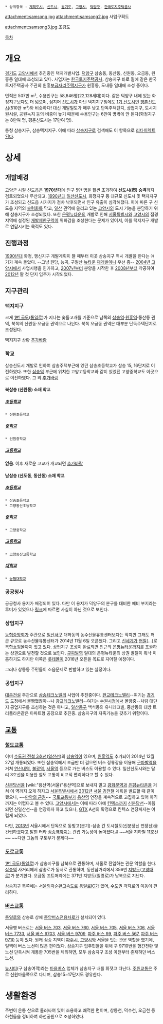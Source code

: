  * 상위항목 : [[계획도시]], [[신도시]], [[경기도]], [[고양시]], [[덕양구]], [[한국토지주택공사]]

{{{+1 高陽三松宅地開發事業 / Samsong New Town }}}

attachment:samsong.jpg
attachment:samsong2.jpg
사업구획도

attachment:samsong3.jpg
조감도

[[목차]]
= 개요 =
[[경기도]] [[고양시]]에서 추진중인 택지개발사업. [[덕양구]] 삼송동, 동산동, 신원동, 오금동, 원흥동 일대에 조성되고 있다. 사업자는 [[한국토지주택공사]]. 삼송지구 바로 밑에 같은 한국토지주택공사 주관의 원흥[[보금자리주택]]지구가 원흥동, 도내동 일대에 조성 중이다.

면적은 507만 m², 수용인구는 58,846명(22,128세대)이다. 같은 덕양구 내에 있는 화정지구보다도 더 넓으며, 심지어 [[신도시]]가 아닌 택지지구임에도 [[1기 신도시]]인 [[평촌신도시]](510만 m²)와 비슷하다! 대신 개발밀도가 매우 낮고 단독주택단지, 상업지구, 도시지원시설, 공원녹지 등의 비중이 높기 때문에 수용인구는 6만여 명밖에 안 된다(화정지구는 8만여 명, 평촌신도시는 17만여 명).

통칭 삼송지구, 삼송택지지구. 이에 따라 [[삼송지구]]로 검색해도 이 항목으로 [[리다이렉트]]된다.
= 상세 =
== 개발배경 ==
고양군 시절 신도읍은 '''[[1970년대]]'''에 인구 5만 명을 훨씬 초과하여 '''신도시(市) 승격'''까지 검토되었으나 무산되고, [[1990년대]] [[일산신도시]], 화정지구 등 대규모 신도시 및 택지지구가 조성되고 신도읍 시가지가 점차 낙후되면서 인구 유출이 심각해졌다. 이에 따른 구 신도읍 지역의 [[슬럼]]화를 막고, [[일산]] 권역에 쏠리고 있는 [[고양시]]의 도시 기능을 분담하기 위해 삼송지구가 조성되었다. 또한 [[은평뉴타운]]의 개발로 인해 [[서울특별시]]와 [[고양시]]의 접경지역에 설정된 [[개발제한구역]]이 위화감을 조성한다는 문제가 있어서, 이를 택지지구 개발로 연담시키는 목적도 있다.
== 진행과정 ==
[[1990년대]] 화정, 행신지구 개발계획이 뜰 때부터 이곳 삼송지구 역시 개발을 한다는 얘기가 계속 돌았다. --그냥 원당, 능곡, 구일산 [[뉴타운]] [[재개발]]이나 우선 좀-- [[2004년]] [[고양시]]에서 사업시행을 인가하고, [[2007년]]부터 분양을 시작한 후 [[2008년]]부터 착공하여 [[2012년]] 말 첫 단지 입주가 시작되었다.
== 지구관리 ==
=== 택지지구 ===
크게 [[1번 국도]]([[통일로]])가 지나는 숯돌고개를 기준으로 남쪽의 [[삼송역]]·[[원흥역]]·동산동 권역, 북쪽의 신원동·오금동 권역으로 나뉜다. 북쪽 오금동 권역은 대부분 단독주택단지로 조성된다.

택지지구 상황 [[추가바람]]
=== [[학교]] ===
삼송신도시 개발로 인하여 삼송주택부근에 있던 삼송초등학교가 삼송 15, 16단지로 이전하였다. 또한 [[삼송역]] 부근에 위치한 고양고등학교와 같이 있었던 고양중학교도 이곳으로 이전하였다. 그 외 [[추가바람]]

==== 북삼송 (신원동) 소재 학교 ====

===== [[초등학교]] =====

 * 신원초등학교

===== [[중학교]] =====

 * 신원중학교

===== [[고등학교]] =====

'''없음'''. 이후 새로운 고교가 개교되면 [[추가바람]]

==== 남삼송 (신도동, 동산동) 소재 학교 ====

===== [[초등학교]] =====

 * 삼송초등학교
 * 고양동산초등학교

===== [[중학교]] =====

 * 고양중학교

===== [[고등학교]] =====

 * 고양동산고등학교

===== [[대학교]] =====

 * [[농협대학교]]

=== 공공청사 ===
공공청사 용지가 배정되어 있다. 다만 이 용지가 덕양구의 분구를 대비한 예비 부지라는 루머가 있었으나 [https://www.facebook.com/goyangcity/posts/767734453293016?comment_id=768115439921584&offset=0&total_comments=2&notif_t=feed_comment 링크]에 따르면 사실이 아닌 것으로 보인다.
=== 상업지구 ===
[[농협중앙회]]가 주관으로 [[일산서구]] 대화동의 농수산물유통센터보다는 작지만 그래도 꽤 큰 규모로 농수산물유통센터가 2014년 11월 6일 오픈했다. 그리고 [[신세계]]가 [[현질]](...)로 복합쇼핑몰까지 짓고 있다. 상업지구 조성이 완료되면 인근의 [[은평뉴타운]]까지를 포괄하는 상권으로 발전할 것으로 보인다. [[구파발역]] 일대의 은평뉴타운의 상권 발달이 워낙 미흡하기도 하지만 이쪽은 [[롯데몰]]이 2016년 오픈을 목표로 지어질 예정이다.

그러나 창릉동 주민들이 소음문제로 반발하고 있는 실정이다.
=== 공업지구 ===
[[대우건설]] 주관으로 [[삼송테크노밸리]] 사업이 추진중이다. [[판교테크노밸리]]--여기는 [[경기도]] 도청에서 몰빵했잖아--나 [[광교테크노밸리]]--여기는 [[수원시]]청에서 몰빵중--처럼 대단지 공업지구를 조성하는 것은 아니고, [[일산동구]] 백석동의 유니테크빌, 중산동의 대방 트리플라온같은 아파트형 공장으로 추진중. 삼송지구의 자족기능을 갖추기 위함이다.
== [[교통]] ==
=== [[철도]]교통 ===
이미 [[수도권 전철 3호선]]([[일산선]])의 [[삼송역]]이 있으며, [[원흥역]]도 추가되어 2014년 12월 27일 개통되었다. 또한 삼송역에서 조금만 더 걸으면 버스 정류장을 이용해 [[구파발역]]을 거쳐 [[연신내역]], [[불광역]], [[서울역]] 등으로 가는 버스도 이용할 수 있다. 일산신도시와는 달리 3호선을 이용한 철도 교통이 비교적 편리하다고 할 수 있다.

[[신분당선]]을 [wiki:"용산역(서울)"용산역]으로 보내지 말고 [[광화문역]]과 [[은평뉴타운]]을 거쳐 이 역까지 오게 하자고 [[서울특별시]]에서 [[2012년]] [[서울 경전철]] 계획을 발표할 때 같이 했으나, ~~[[만악의 근원]]~~ [[국토교통부]]가 [[용산역]] 연장을 계속적으로 고집하고 있어 아직까지는 어렵다고 볼 수 있다. [[고양시]]에서는 이에 따라 아예 [[킨텍스]]까지 [[신분당선]]--이쯤되면 신일산선--을 연장하자 하고 있으나, [[GTX]] A선의 확정으로 킨텍스 연장까지는 어렵게 되었다.

다만, [[2013년]] 서울시에서 단독으로 동빙고(분기)-삼송 간 도시철도(신분당선 연장선)을 건립하겠다고 밝힌 터라 [[삼송역]]까지는 건립 가능성이 높아졌다.[http://news.naver.com/main/read.nhn?mode=LSD&mid=sec&sid1=101&oid=277&aid=0003042220 #] ~~서울 지하철 11호선~~ ~~다만 그놈의 구토부가 문제다~~ 
=== [[도로]][[교통]] ===
[[1번 국도]]([[통일로]])가 삼송지구를 남북으로 관통하며, 서울로 진입하는 관문 역할을 한다. [[삼송역]] 사거리에서 삼송로가 동서로 관통하며, 동산삼거리에서 356번 [[지방도]]([[고양대로]])가 분기한다. 오금동 끄트머리에는 371번 지방도(일영로)가 남북으로 지난다.

삼송지구 북쪽에는 [[서울외곽순환고속도로]] [[통일로IC]]가 있어, [[수도권]] 각지로의 이동이 편리하다.
=== [[버스]][[교통]] ===
[[통일로]]와 삼송로 상에 [[중앙버스전용차로]]가 설치되어 있다.

서울행 버스로는 [[서울 버스 703]], [[서울 버스 760]], [[서울 버스 705]], [[서울 버스 706]], [[서울 버스 7733]], [[서울 버스 9703]], [[서울 버스 9709]], [[파주 버스 99]], [[파주 버스 567]], [[파주 버스 9710]] 등이 있다. 원래 삼송 지역이 [[파주시]], [[고양시]]와 서울을 잇는 관문 역할을 했기에, 일찍이 버스 노선이 많은 편이었다. 삼송지구 입주민들을 위해 구 9710번을 형간전환 및 노선 단축시켜 개통한 705번을 제외하면, 모두 삼송지구 조성 이전부터 존재하던 버스 노선.

[[뉴시티]](구 삼송여객)라는 [[마을버스]] 업체가 삼송지구 내를 휘젓고 다닌다. [[주원교통]]은 주로 신원마을쪽으로 다니며, 삼송15~17단지도 경유한다.
= 생활환경 =
주변이 온통 산으로 둘러싸여 있어 조용하고 쾌적한 편이며, 창릉천, 덕수천, 오금천 등 하천들을 정비하여 하천공원으로 조성하였다.
